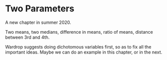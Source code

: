 # Two Parameters {#two-parameters}

A new chapter in summer 2020.


Two means, two medians, difference in means, ratio of means, distance between 3rd and 4th.

Wardrop suggests doing dichotomous variables first, so as to fix all the important ideas. Maybe we can do an example in this chapter, or in the next.

